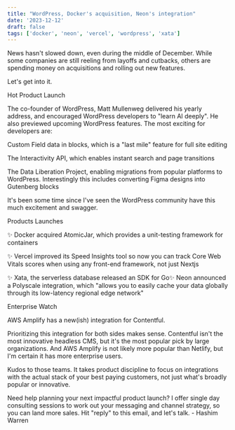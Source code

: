 ```yaml
---
title: "WordPress, Docker's acquisition, Neon's integration"
date: '2023-12-12'
draft: false
tags: ['docker', 'neon', 'vercel', 'wordpress', 'xata']
---
```


News hasn't slowed down, even during the middle of December. While some companies are still reeling from layoffs and cutbacks, others are spending money on acquisitions and rolling out new features.

Let's get into it.

Hot Product Launch

The co-founder of WordPress, Matt Mullenweg delivered his yearly address, and encouraged WordPress developers to "learn AI deeply". He also previewed upcoming WordPress features. The most exciting for developers are:

Custom Field data in blocks, which is a "last mile" feature for full site editing

The Interactivity API, which enables instant search and page transitions

The Data Liberation Project, enabling migrations from popular platforms to WordPress. Interestingly this includes converting Figma designs into Gutenberg blocks

It's been some time since I've seen the WordPress community have this much excitement and swagger.

Products Launches

✨ Docker acquired AtomicJar, which provides a unit-testing framework for containers

✨ Vercel improved its Speed Insights tool so now you can track Core Web Vitals scores when using any front-end framework, not just Nextjs

✨ Xata, the serverless database released an SDK for Go✨ Neon announced a Polyscale integration, which "allows you to easily cache your data globally through its low-latency regional edge network"

Enterprise Watch

AWS Amplify has a new(ish) integration for Contentful.

Prioritizing this integration for both sides makes sense. Contentful isn't the most innovative headless CMS, but it's the most popular pick by large organizations. And AWS Amplify is not likely more popular than Netlify, but I'm certain it has more enterprise users.

Kudos to those teams. It takes product discipline to focus on integrations with the actual stack of your best paying customers, not just what's broadly popular or innovative.

Need help planning your next impactful product launch? I offer single day consulting sessions to work out your messaging and channel strategy, so you can land more sales. Hit "reply" to this email, and let's talk. - Hashim Warren
